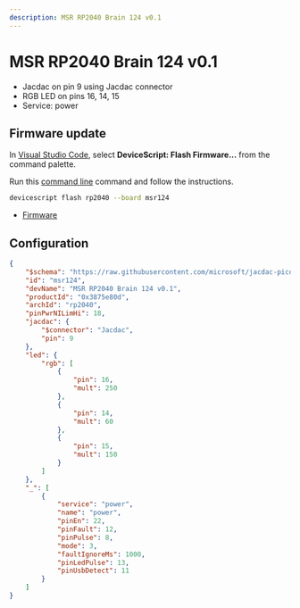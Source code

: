 ```yaml
---
description: MSR RP2040 Brain 124 v0.1
---
```

# MSR RP2040 Brain 124 v0.1




- Jacdac on pin 9 using Jacdac connector
- RGB LED on pins 16, 14, 15
- Service: power




## Firmware update

In [Visual Studio Code](/getting-started/vscode),
select **DeviceScript: Flash Firmware...** from the command palette.
        
Run this [command line](/api/cli) command and follow the instructions.

```bash
devicescript flash rp2040 --board msr124
```


- [Firmware](https://github.com/microsoft/jacdac-pico/releases/latest/download/devicescript-rp2040-msr124.uf2)

## Configuration

```json title="msr124.json"
{
    "$schema": "https://raw.githubusercontent.com/microsoft/jacdac-pico/main/boards/rp2040deviceconfig.schema.json",
    "id": "msr124",
    "devName": "MSR RP2040 Brain 124 v0.1",
    "productId": "0x3875e80d",
    "archId": "rp2040",
    "pinPwrNILimHi": 18,
    "jacdac": {
        "$connector": "Jacdac",
        "pin": 9
    },
    "led": {
        "rgb": [
            {
                "pin": 16,
                "mult": 250
            },
            {
                "pin": 14,
                "mult": 60
            },
            {
                "pin": 15,
                "mult": 150
            }
        ]
    },
    "_": [
        {
            "service": "power",
            "name": "power",
            "pinEn": 22,
            "pinFault": 12,
            "pinPulse": 8,
            "mode": 3,
            "faultIgnoreMs": 1000,
            "pinLedPulse": 13,
            "pinUsbDetect": 11
        }
    ]
}
```
